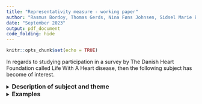 ```yaml
---
title: "Representativity measure - working paper"
author: "Rasmus Bordoy, Thomas Gerds, Nina Føns Johnsen, Sidsel Marie Bernt Jørgensen"
date: "September 2023"
output: pdf_document
code_folding: hide
---
```


```r
knitr::opts_chunk$set(echo = TRUE)
```




In regards to studying participation in a survey by The Danish Heart Foundation called Life With A Heart disease, then the following subject has become of interest.

\newline

<details>
<summary>
<font size= "3"> **Description of subject and theme** </font>
</summary>
<br>
The subject/theme is to find some measure that speaks of the representativity amongst the participants in the survey.
The notion of representativity is somewhat arbitrary, since it does not have a clear statistical meaning. In short, the interest is to investigate to what extent the proportions of groups within a dataset (respondants only) is equal or perhaps homogeneous.

\newline

Some representativity measures will be presented through examples, first for categorical groups, and then later an attempt to incorporate continuous variables into the measure will be made.

\newline
</details>

<details>
<summary>
<font size= "3"> **Examples** </font>
</summary>
<br>
<details>
<summary>
<font size= "3"> **Example 1** - *Contribution of disjoint groups falling below the overall response rate* </font>
</summary>
<br>

In this example the intention is to measure how much the response rate within \textbf{two} groups differs from the overall response rate.

Assume that there are two stratifications in the data meaning that there is only one covariate with two groups in the following setup.

The difference in response rate is measured whenever the response rate falls below the $\underline{\text{overall response rate}}$, since some may argue that an over-representation within a group doesn't cause problems nor more potential.

\newline

Let ${p}_{\text{overall}} = \frac{\sum_{i=1}^{N} \pi_i}{N}$ be the overall response rate for a response indicator $\pi_i \in \{0,1\}$. Then let $g_1$ and $g_2$ be two disjoint groups within the data, say male and female, and let ${p}_{g_1}$ and ${p}_{g_2}$ be their response rates. The categorical response rate is defined as 
$${p}_{g_1} =  \frac{\sum_{i=1}^{N_{g_1}} \pi_i }{N_{g_1}},$$ where $N_{g_1}$ is the number of records within group $1$.

Allowing the contribution from response rates within groups only being present whenever the response rates fall below ${p}_{\text{overall}}$, then the following measure measures to which extent the response rates fall below the overall response rate.


\begin{align}

\text{R} & = \frac{{p}_{g_1} 1_{  \{ {p}_{g_1} <{p}_{\text{overall}} \} }+
{p}_{\text{overall}} 1_{ \{{p}_{g_1} \geq {p}_{\text{overall}} \} 
}
\,\,\,\,+
\,\,\,\,
{p}_{g_2} 1_{ \{ 
{p}_{g_2} <{p}_{\text{overall}} \}
}+{p}_{\text{overall}} 
1_{ \{ {p}_{g_2} \geq {p}_{\text{overall}} \}} }
{2 \cdot {p}_{\text{overall}}} \\
& = 1+\frac{ \frac{1}{2} \left\{  1_{ \{ p_{g_1} < p_{\text{overall}} \} } \left( p_{g_1} - p_{\text{overall}} \right) \,\, + \,\,  1_{ \{ p_{g_2} < p_{\text{overall}} \} } \left( p_{g_2} - p_{\text{overall}} \right)  \right\}  }{p_{\text{overall}}},
\end{align}
where $-1 \leq 1_{ \{ p_{g_1} < p_{\text{overall}} \} } \left( p_{g_1} - p_{\text{overall}} \right) \leq 0$ leading to $R \in [0,1]$.
This leads to an average representativity of the groups in terms of response, and it is measured from a perspective that reaching $1$, or say $100 \%$, is only a possibility if the response rates (not the number of responses) are perfectly split across the groups.

\newline

A covariate with $K$ groups has the following categorical representativity measure

\begin{align}

\text{R} & = 
1+\frac{ \frac{1}{K} \left\{ \sum_{i=1}^K 1_{ \{ p_{g_i} < p_{\text{overall}} \} } \left( p_{g_i} - p_{\text{overall}} \right)  \right\}  }{p_{\text{overall}}}.
\end{align}

</details>



<details>
<summary>
<font size= "3"> **Example 2** - *Contribution of continuous covariate falling below the overall response rate* </font>
</summary>
<br>
\newline
Considering contributions of covariates that are continuous, then a different strategy has to be considered in order to find the representativity and balance though the values the covariate takes in regards of response rates. Assuming the continuous covariate is age, then it is of interest to consider how the response rates are distributed along the values the age covariate takes and then measure how this behaviour is compared to the overall response rate. Response rates above the overall response rate are, again, assumed to not contribute to the representativity any more than the overall response rate, but contributions below the overall response rate will be "punished" in regards to lacking representativity.

The presented representativity measure will represent the balance in the response for a continuous covariate, but it does not represent which values in the covariate are either balanced or unbalanced. In other words, the representativity of the continuous covariate is combined into a single number representing the overall average representativity within the continuous covariate.

Consider the following figure

```r
obs_age <- seq(from=40,to=81,by=1)
pot_age <- seq(from=35,to=120,by=1)
overall_rate <- 0.55
age_specific_rate <- -sin(obs_age/45)+1.4

plot(x=pot_age,y=rep(overall_rate,length(pot_age)),type="l",ylim=c(0,1),xlim=c(min(pot_age),max(pot_age)+15),xlab="Age",ylab="Response rate",main="Response rates within age")

text(x=129,y=0.57,"Overall rate")

lines(y=age_specific_rate,x=obs_age,col=9,lwd=2)
lines(y=rep(age_specific_rate[length(obs_age)],10),x=seq(from=max(obs_age)+1,to=max(obs_age)+5,length=10))
text(y=age_specific_rate[length(obs_age)],x=102,"Age specific rate")

lines(x=rep(40,10),y=seq(from=0,to=0.65,length=10),col=2)
text(x=min(obs_age)+4,y=0.7,"Min. obs. age")

lines(x=rep(max(obs_age),10),y=seq(from=0,to=0.65,length=10),col=2)
text(x=max(obs_age)+4,y=0.7,"Max. obs. age")
```

In the figure above it is seen that the response rate for a given age on the x-axis changes throughout. The overall response rate is $0.55$, whilst the age specific response rate follows some arbitrary given sine function chosen for illustration. 

The area below the line with age specific rates whilst being below the overall rate will be the contribution of response rate from the age covariate in general, and the area between the overall rate and age specific rate whenever the latter is below the overall rate will be the contribution to "loss of response". The following figure illustrates this.

```r
obs_age <- seq(from=40,to=81,by=1)
pot_age <- seq(from=35,to=120,by=1)
overall_rate <- 0.55
age_specific_rate <- -sin(obs_age/45)+1.4
plot(x=pot_age,y=rep(overall_rate,length(pot_age)),type="l",ylim=c(0,1),xlim=c(min(pot_age),max(pot_age)+15),xlab="Age",ylab="Response rate",main="Response rates within age")


lines(y=age_specific_rate,x=obs_age,col=9,lwd=2)
lines(y=rep(age_specific_rate[length(obs_age)],10),x=seq(from=max(obs_age)+1,to=max(obs_age)+5,length=10))
text(y=age_specific_rate[length(obs_age)],x=102,"Age specific rate")
lines(x=rep(40,10),y=seq(from=0,to=0.65,length=10),col=2)
text(x=min(obs_age)+4,y=0.67,"Min. obs. age")

lines(x=rep(max(obs_age),10),y=seq(from=0,to=0.65,length=10),col=2)
text(x=max(obs_age)+4,y=0.67,"Max. obs. age")


polygon(c(min(obs_age), max(obs_age), max(obs_age),min(obs_age)), c(0, 0,0.55,0.55), col="red")

polygon(c(obs_age, max(obs_age), 40), 
        c(ifelse(-sin(obs_age/45)+1.4>0.55,0.55,-sin(obs_age/45)+1.4), 0,0 ), col="green")

text(55,0.2,"A",cex=2)
text(70,0.49,"B",cex=2)
lines(y=age_specific_rate,x=obs_age,col=9,lwd=2)
```

The balance/representativity within the continuous age covariate can then be measured as
$$
R = \frac{A}{A+B}
$$

The areas A and B are found by integrating the overall response rate over the observed age values.
$$
A+B = \int_{\text{age}} p_{\text{overall}} \, ds =  p_{\text{overall}} \left( \max \text{age} - \min \text{age} \right)
$$
Let the age-specific response rate be given as a function of age $p_{\text{ age}}( s) $. The area A can be found as
\begin{align}
A & = \int_{\text{age}} p_{\text{ age}}( s) 1_{ \{  p_{\text{ age}}( s) < p_{\text{overall}} \} } +  p_{\text{overall}} 1_{ \{  p_{\text{ age}} \geq p_{\text{overall}} \} } \, ds \\
&= \int_{\text{age}} p_{\text{overall}}+1_{ \{  p_{\text{ age}}( s) < p_{\text{overall}} \} }\left(p_{\text{ age}}( s) - p_{\text{overall}}  \right)  \, ds \\
&= p_{\text{overall}} \left( \max \text{age} - \min \text{age} \right) + 
\int_{\text{age}}1_{ \{  p_{\text{ age}}( s) < p_{\text{overall}} \} }\left(p_{\text{ age}}( s) - p_{\text{overall}}  \right)  \, ds,
\end{align}
where $\int_{\text{age}}1_{ \{  p_{\text{ age}}( s) < p_{\text{overall}} \} }\left(p_{\text{ age}}( s) - p_{\text{overall}}  \right)  \, ds \leq 0$.

\newline 

The representativity measure for a continuous covariate can then be given as
\begin{align}
R &= \frac{A}{A+B} \\
&= \frac{p_{\text{overall}} \left( \max \text{age} - \min \text{age} \right) + 
\int_{\text{age}}1_{ \{  p_{\text{ age}}( s) < p_{\text{overall}} \} }\left(p_{\text{ age}}( s) - p_{\text{overall}}  \right)  \, ds}{ p_{\text{overall}} \left( \max \text{age} - \min \text{age} \right)}\\
& = 1+\frac{
\int_{\text{age}}1_{ \{  p_{\text{ age}}( s) < p_{\text{overall}} \} }\left(p_{\text{ age}}( s) - p_{\text{overall}}  \right)  \, ds}{ p_{\text{overall}} \left( \max \text{age} - \min \text{age} \right)}.
\end{align}

\newline

Sometimes it is more convenient to take integer numbers instead of continuous number and then transform the integral into a sum. Then the expression changes to
\begin{align}

R & = 1 + \frac{\sum_{i = \min \text{age}}^{\max \text{age}} 1_{ \{  p_{\text{ age}}( i) < p_{\text{overall}} \} } \left( p_{\text{ age}}( i) - p_{\text{overall}}  \right)}{p_{\text{overall}} \left( \max \text{age} - \min \text{age} \right)},
\end{align}
where $p_{\text{ age}}( i) = \frac{ \sum_{j = \min \text{age}}^{\max \text{age}} 1_{ j = i}}{N}$ and $i$ is a given age value represented as an integer. The discrete varion also applies to covariates that have clearly defined orders 

$\textbf{NB:}$ Confusion can arise with the presented measure since the age specific response rate is not symmetric around the overall rate. There is a different number of persons for each age which leads to different weights to the overall response rate, and when considering the representativity measure there is no control for a lack of persons within a group, only if there is a lack of persons within a group in regards of responding vs not responding.

</details>


<details>
<summary>
<font size= "2"> **Empty** - Comparing several proportions using the chi square test </font>
</summary>
<br>

\newline

</details>
</details>

